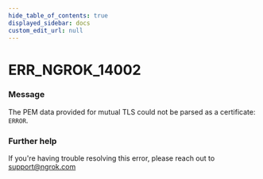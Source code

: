 ```yaml
---
hide_table_of_contents: true
displayed_sidebar: docs
custom_edit_url: null
---
```



# ERR_NGROK_14002

### Message
The PEM data provided for mutual TLS could not be parsed as a certificate: `ERROR`.

### Further help
If you're having trouble resolving this error, please reach out to [support@ngrok.com](mailto:support@ngrok.com?subject=Help%20with%20ERR_NGROK_14002)


<ErrorDetails error='err_ngrok_14002' />
